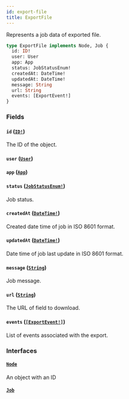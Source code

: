 ```yaml
---
id: export-file
title: ExportFile
---
```


Represents a job data of exported file.

```graphql
type ExportFile implements Node, Job {
  id: ID!
  user: User
  app: App
  status: JobStatusEnum!
  createdAt: DateTime!
  updatedAt: DateTime!
  message: String
  url: String
  events: [ExportEvent!]
}
```

### Fields

#### `id` ([`ID!`](/developer/api-reference/scalars/id.mdx))

The ID of the object.

#### `user` ([`User`](/developer/api-reference/objects/user.mdx))

#### `app` ([`App`](/developer/api-reference/objects/app.mdx))

#### `status` ([`JobStatusEnum!`](/developer/api-reference/enums/job-status-enum.mdx))

Job status.

#### `createdAt` ([`DateTime!`](/developer/api-reference/scalars/date-time.mdx))

Created date time of job in ISO 8601 format.

#### `updatedAt` ([`DateTime!`](/developer/api-reference/scalars/date-time.mdx))

Date time of job last update in ISO 8601 format.

#### `message` ([`String`](/developer/api-reference/scalars/string.mdx))

Job message.

#### `url` ([`String`](/developer/api-reference/scalars/string.mdx))

The URL of field to download.

#### `events` ([`[ExportEvent!]`](/developer/api-reference/objects/export-event.mdx))

List of events associated with the export.

### Interfaces

#### [`Node`](/developer/api-reference/interfaces/node.mdx)

An object with an ID

#### [`Job`](/developer/api-reference/interfaces/job.mdx)

